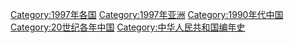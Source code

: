 {{portal|中华人民共和国}}
{{Commonscat|1997 in China}}
{{Year by category
|m=1
|c=9
|d=9
|y=7
|cat=中国
|sortkey=中国
|parent=20世纪各年中国
|subcat=1990年代中国
}}

{{Catmore}}
[[Category:1997年各国|Category:1997年各国]]
[[Category:1997年亚洲|Category:1997年亚洲]]
[[Category:1990年代中国|Category:1990年代中国]]
[[Category:20世纪各年中国|Category:20世纪各年中国]]
[[Category:中华人民共和国编年史‎|Category:中华人民共和国编年史‎]]